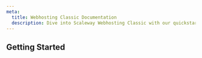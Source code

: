 ```yaml
---
meta:
  title: Webhosting Classic Documentation
  description: Dive into Scaleway Webhosting Classic with our quickstart guides, how-tos, tutorials and more.
---
```


<ProductHeader
   productName="Webhosting Classic"
   productLogo="dedibox"
   description="Webhosting Classic is a service provided by Scaleway which offers storage space and access for your websites."
   url="/classic-hosting/quickstart"
   label="Webhosting Classic Quickstart"
/>

## Getting Started

<Grid>
    <SummaryCard
        title="Quickstart"
        icon="rocket"
        description="Learn how to manage a Webhosting Classic in a few steps."
        label="View Quickstart"
        url="/classic-hosting/quickstart/"
    />
    <SummaryCard
        title="Concepts"
        icon="info"
        description="Core concepts that give you a better understanding of Webhosting Classic."
        label="View Concepts"
        url="/classic-hosting/concepts/"
    />
    <SummaryCard
        title="How-tos"
        icon="help-circle-outline"
        description="Check our guides to creating and managing your Webhosting Classic and its features."
        label="View How-tos"
        url="/classic-hosting/how-to/"
    />
</Grid>
